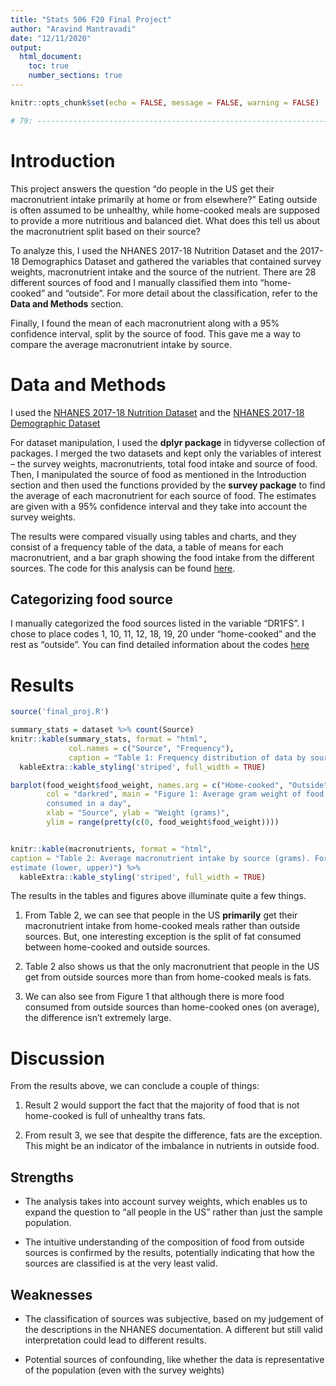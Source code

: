 ```yaml
---
title: "Stats 506 F20 Final Project"
author: "Aravind Mantravadi"
date: "12/11/2020"
output: 
  html_document:
    toc: true
    number_sections: true
---
```


```r
knitr::opts_chunk$set(echo = FALSE, message = FALSE, warning = FALSE)

# 79: -------------------------------------------------------------------------

```

# Introduction

This project answers the question "do people in the US get their macronutrient
intake primarily at home or from elsewhere?" Eating outside is often assumed to 
be unhealthy, while home-cooked meals are supposed to provide a more nutritious 
and balanced diet. What does this tell us about the macronutrient split based 
on their source?

To analyze this, I used the NHANES 2017-18 Nutrition Dataset and the 2017-18 
Demographics Dataset and gathered the variables that contained survey weights, 
macronutrient intake and the source of the nutrient. There are 28 different 
sources of food and I manually classified them into "home-cooked" and 
"outside". For more detail about the classification, refer to the 
**Data and Methods** section. 

Finally, I found the mean of each macronutrient along with a 95% confidence 
interval, split by the source of food. This gave me a way to compare the 
average macronutrient intake by source.


# Data and Methods

I used the
[NHANES 2017-18 Nutrition Dataset](https://wwwn.cdc.gov/nchs/nhanes/search/datapage.aspx?Component=Dietary&CycleBeginYear=2017) and the 
[NHANES 2017-18 Demographic Dataset](https://wwwn.cdc.gov/nchs/nhanes/Search/DataPage.aspx?Component=Demographics&CycleBeginYear=2017)


For dataset manipulation, I used the **dplyr package** in tidyverse 
collection of packages. I merged the two datasets and kept only the 
variables of interest -- the survey weights, macronutrients, total 
food intake and source of food. Then, I manipulated the source of food 
as mentioned in the Introduction section and then used the functions 
provided by the **survey package** to find the average of each 
macronutrient for each source of food. The estimates are given with a 
95% confidence interval and they take into account the survey weights.


The results were compared visually using tables and charts, and they 
consist of a frequency table of the data, a table 
of means for each macronutrient, and a bar graph showing the food intake 
from the different sources. The code for this analysis can be found [here](https://github.com/aravind1338/506F20FinalProject).


## Categorizing food source

I manually categorized the food sources listed in the variable "DR1FS". I chose 
to place codes 1, 10, 11, 12, 18, 19, 20 under "home-cooked" and the rest as 
"outside". You can find detailed information about the codes [here](https://wwwn.cdc.gov/Nchs/Nhanes/2017-2018/DR1IFF_J.htm#DR1FS)



# Results

```r

source('final_proj.R')

summary_stats = dataset %>% count(Source)
knitr::kable(summary_stats, format = "html", 
             col.names = c("Source", "Frequency"), 
             caption = "Table 1: Frequency distribution of data by source") %>%
  kableExtra::kable_styling('striped', full_width = TRUE)

barplot(food_weight$food_weight, names.arg = c("Home-cooked", "Outside"), 
        col = "darkred", main = "Figure 1: Average gram weight of food 
        consumed in a day", 
        xlab = "Source", ylab = "Weight (grams)", 
        ylim = range(pretty(c(0, food_weight$food_weight))))


knitr::kable(macronutrients, format = "html", 
caption = "Table 2: Average macronutrient intake by source (grams). Format: 
estimate (lower, upper)") %>%
  kableExtra::kable_styling('striped', full_width = TRUE)
```

The results in the tables and figures above illuminate quite a few things.

1. From Table 2, we can see that people in the US **primarily** get their 
macronutrient intake from home-cooked meals rather than outside sources. 
But, one interesting exception is the split of fat consumed between 
home-cooked and outside sources.

2. Table 2 also shows us that the only macronutrient that people in the US 
get from outside sources more than from home-cooked meals is fats.

3. We can also see from Figure 1 that although there is more food consumed 
from outside sources than home-cooked ones (on average), the difference 
isn't extremely large. 


# Discussion

From the results above, we can conclude a couple of things:

1. Result 2 would support the fact that the majority of food that is not 
home-cooked is full of unhealthy trans fats.

2. From result 3, we see that despite the difference, fats are the exception. 
This might be an indicator of the imbalance in nutrients in outside food.


## Strengths

* The analysis takes into account survey weights, which enables us to 
expand the question to "all people in the US" rather than just the sample 
population.

* The intuitive understanding of the composition of food from outside 
sources is confirmed by the results, potentially indicating that how the 
sources are classified is at the very least valid.

## Weaknesses

* The classification of sources was subjective, based on my judgement of 
the descriptions in the NHANES documentation. A different but still valid 
interpretation could lead to different results.

* Potential sources of confounding, like whether the data is representative 
of the population (even with the survey weights)


